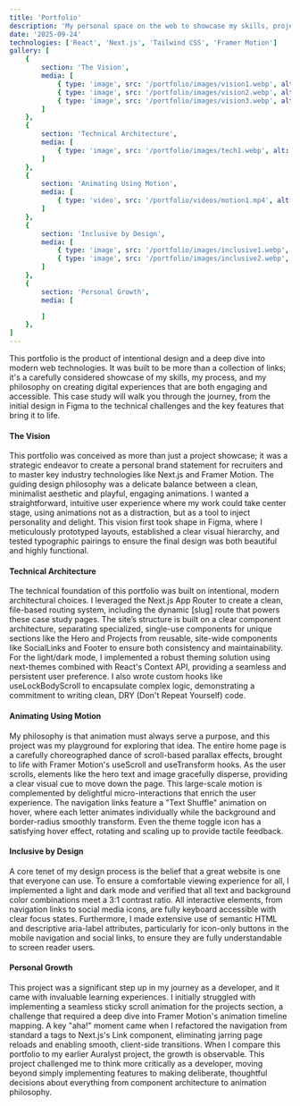 ```yaml
---
title: 'Portfolio'
description: 'My personal space on the web to showcase my skills, projects, and journey as a designer and developer.'
date: '2025-09-24'
technologies: ['React', 'Next.js', 'Tailwind CSS', 'Framer Motion']
gallery: [
    {
        section: 'The Vision',
        media: [
            { type: 'image', src: '/portfolio/images/vision1.webp', alt: 'Figma mockup for home page of portfolio' },
            { type: 'image', src: '/portfolio/images/vision2.webp', alt: 'Figma mockup for web pages of portfolio' },
            { type: 'image', src: '/portfolio/images/vision3.webp', alt: 'Color palette explanation for portfolio' },
        ]
    },
    {
        section: 'Technical Architecture',
        media: [
            { type: 'image', src: '/portfolio/images/tech1.webp', alt: 'Component hierarchy of portfolio' },
        ]
    },
    {
        section: 'Animating Using Motion',
        media: [
            { type: 'video', src: '/portfolio/videos/motion1.mp4', alt: 'Video of animations from portfolio home page' },
        ]
    },
    {
        section: 'Inclusive by Design',
        media: [
            { type: 'image', src: '/portfolio/images/inclusive1.webp', alt: 'Light and dark mode contrast for portfolio' },
            { type: 'image', src: '/portfolio/images/inclusive2.webp', alt: 'Color contrast for portfolio' },
        ]
    },
    {
        section: 'Personal Growth',
        media: [

        ]
    },
]
---
```


This portfolio is the product of intentional design and a deep dive into modern web technologies. It was built to be more than a collection of links; it's a carefully considered showcase of my skills, my process, and my philosophy on creating digital experiences that are both engaging and accessible. This case study will walk you through the journey, from the initial design in Figma to the technical challenges and the key features that bring it to life.

<MediaGallery section="The Vision" />

#### The Vision
This portfolio was conceived as more than just a project showcase; it was a strategic endeavor to create a personal brand statement for recruiters and to master key industry technologies like Next.js and Framer Motion. The guiding design philosophy was a delicate balance between a clean, minimalist aesthetic and playful, engaging animations. I wanted a straightforward, intuitive user experience where my work could take center stage, using animations not as a distraction, but as a tool to inject personality and delight. This vision first took shape in Figma, where I meticulously prototyped layouts, established a clear visual hierarchy, and tested typographic pairings to ensure the final design was both beautiful and highly functional.

<MediaGallery section="Technical Architecture" />

#### Technical Architecture
The technical foundation of this portfolio was built on intentional, modern architectural choices. I leveraged the Next.js App Router to create a clean, file-based routing system, including the dynamic [slug] route that powers these case study pages. The site’s structure is built on a clear component architecture, separating specialized, single-use components for unique sections like the Hero and Projects from reusable, site-wide components like SocialLinks and Footer to ensure both consistency and maintainability. For the light/dark mode, I implemented a robust theming solution using next-themes combined with React's Context API, providing a seamless and persistent user preference. I also wrote custom hooks like useLockBodyScroll to encapsulate complex logic, demonstrating a commitment to writing clean, DRY (Don't Repeat Yourself) code.

<MediaGallery section="Animating Using Motion" />

#### Animating Using Motion
My philosophy is that animation must always serve a purpose, and this project was my playground for exploring that idea. The entire home page is a carefully choreographed dance of scroll-based parallax effects, brought to life with Framer Motion's useScroll and useTransform hooks. As the user scrolls, elements like the hero text and image gracefully disperse, providing a clear visual cue to move down the page. This large-scale motion is complemented by delightful micro-interactions that enrich the user experience. The navigation links feature a "Text Shuffle" animation on hover, where each letter animates individually while the background and border-radius smoothly transform. Even the theme toggle icon has a satisfying hover effect, rotating and scaling up to provide tactile feedback.

<MediaGallery section="Inclusive by Design" />

#### Inclusive by Design
A core tenet of my design process is the belief that a great website is one that everyone can use. To ensure a comfortable viewing experience for all, I implemented a light and dark mode and verified that all text and background color combinations meet a 3:1 contrast ratio. All interactive elements, from navigation links to social media icons, are fully keyboard accessible with clear focus states. Furthermore, I made extensive use of semantic HTML and descriptive aria-label attributes, particularly for icon-only buttons in the mobile navigation and social links, to ensure they are fully understandable to screen reader users.

<MediaGallery section="Personal Growth" />

#### Personal Growth
This project was a significant step up in my journey as a developer, and it came with invaluable learning experiences. I initially struggled with implementing a seamless sticky scroll animation for the projects section, a challenge that required a deep dive into Framer Motion's animation timeline mapping. A key "aha!" moment came when I refactored the navigation from standard a tags to Next.js's Link component, eliminating jarring page reloads and enabling smooth, client-side transitions. When I compare this portfolio to my earlier Auralyst project, the growth is observable. This project challenged me to think more critically as a developer, moving beyond simply implementing features to making deliberate, thoughtful decisions about everything from component architecture to animation philosophy.
